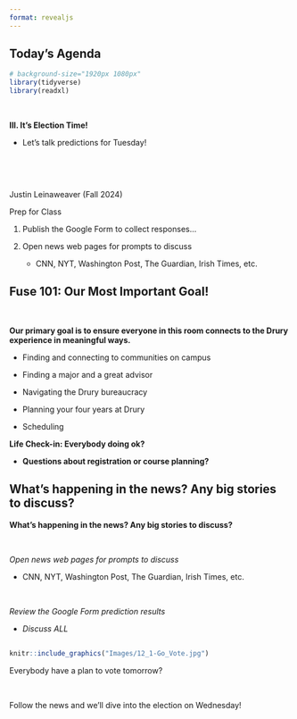 ```yaml
---
format: revealjs
---
```



## Today's Agenda {background-image="Images/background-news_v2.png" .center}

```r
# background-size="1920px 1080px"
library(tidyverse)
library(readxl)
```

<br>

::: {.r-fit-text}
**III. It's Election Time!**

- Let's talk predictions for Tuesday!
:::

<br>

<br>

::: r-stack
Justin Leinaweaver (Fall 2024)
:::

::: notes
Prep for Class

1. Publish the Google Form to collect responses...

2. Open news web pages for prompts to discuss
    - CNN, NYT, Washington Post, The Guardian, Irish Times, etc.

:::
   


## Fuse 101: Our Most Important Goal! {background-image="Images/background-news_v2.png" .center}

<br>

**Our primary goal is to ensure everyone in this room connects to the Drury experience in meaningful ways.**

- Finding and connecting to communities on campus

- Finding a major and a great advisor

- Navigating the Drury bureaucracy

- Planning your four years at Drury

- Scheduling

::: notes

**Life Check-in: Everybody doing ok?**

- **Questions about registration or course planning?**

:::



## What's happening in the news? Any big stories to discuss? {background-image="Images/background-news_v2.png" .center}

::: notes
**What's happening in the news? Any big stories to discuss?**

<br>

*Open news web pages for prompts to discuss*

- CNN, NYT, Washington Post, The Guardian, Irish Times, etc.

<br>

*Review the Google Form prediction results*

- *Discuss ALL*
:::



## {background-image="Images/background-news_v2.png" .center}

```r
knitr::include_graphics("Images/12_1-Go_Vote.jpg")
```

::: notes

Everybody have a plan to vote tomorrow?

<br>

Follow the news and we'll dive into the election on Wednesday!

:::

